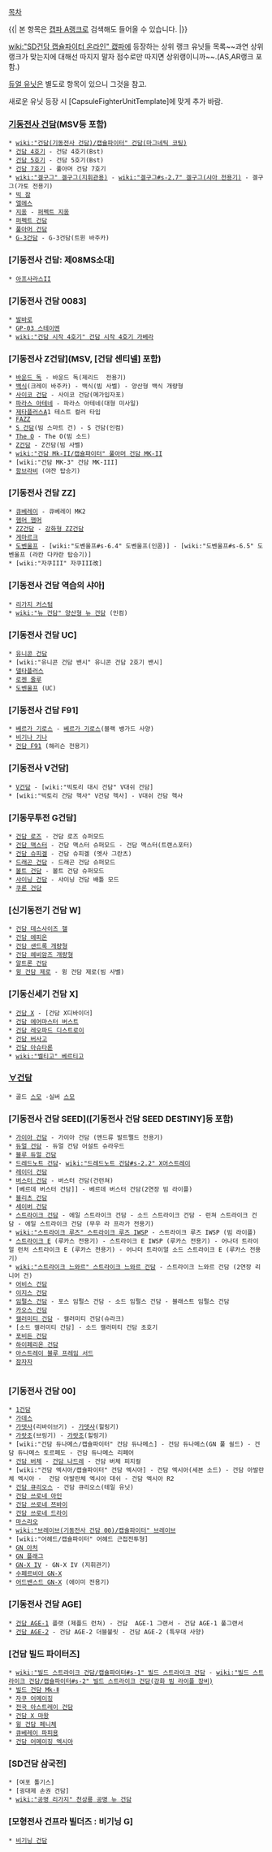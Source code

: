 [[목차]]

{{| 본 항목은 [[캡파 A랭크]]로 검색해도 들어올 수 있습니다. |}}

[[wiki:"SD건담 캡슐파이터 온라인" 캢파]]에 등장하는 상위 랭크 유닛들 목록~~과연 상위랭크가 맞는지에 대해선 따지지 말자 점수로만 따지면 상위랭이니까~~.(AS,AR랭크 포함.)

[[듀얼 유닛]]은 별도로 항목이 있으니 그것을 참고.

새로운 유닛 등장 시 [CapsuleFighterUnitTemplate]에 맞게 추가 바람.
=== [[기동전사 건담]](MSV등 포함) ===
 * [[wiki:"건담(기동전사 건담)/캡슐파이터" 건담(마그네틱 코팅)]]
 * [[건담 4호기]] - 건담 4호기(Bst)
 * [[건담 5호기]] - 건담 5호기(Bst)
 * [[건담 7호기]] - 풀아머 건담 7호기
 * [[wiki:"겔구그" 겔구그(지휘관용)]] - [[wiki:"겔구그#s-2.7" 겔구그(샤아 전용기)]] - 겔구그(가토 전용기)
 * [[빅 잠]]
 * [[엘메스]]
 * [[지옹]] - [[퍼펙트 지옹]]
 * [[퍼펙트 건담]]
 * [[풀아머 건담]]
 * [[G-3건담]] - G-3건담(트윈 바주카)

=== [기동전사 건담: 제08MS소대] ===
 * [[아프사라스II]]

=== [기동전사 건담 0083] ===
 * [[발바로]]
 * [[GP-03 스테이멘]]
 * [[wiki:"건담 시작 4호기" 건담 시작 4호기 가베라]]

=== [기동전사 Z건담](MSV, [건담 센티넬] 포함) === 
 * [[바운드 독]] - 바운드 독(제리드  전용기)
 * [[백식]](크레이 바주카) - 백식(빔 사벨) - 양산형 백식 개량형
 * [[사이코 건담]] - 사이코 건담(메가입자포)
 * [[파라스 아테네]] - 파라스 아테네(대형 미사일)
 * [[제타플러스]]A1 테스트 컬러 타입 
 * [[FAZZ]]
 * [[S 건담]](빔 스마트 건) - S 건담(인컴)
 * [[The O]] - The O(빔 소드)
 * [[Z건담]] - Z건담(빔 사벨)
 * [[wiki:"건담 Mk-II/캡슐파이터" 풀아머 건담 MK-II]]
 * [wiki:"건담 MK-3" 건담 MK-III]
 * [[함브라비]] (야잔 탑승기)

=== [기동전사 건담 ZZ] ===
 * [[큐베레이]] - 큐베레이 MK2
 * [[햄머 햄머]]
 * [[ZZ건담]] - [[강화형 ZZ건담]]
 * [[게마르크]]
 * [[도벤울프]] - [wiki:"도벤울프#s-6.4" 도벤울프(인콤)] - [wiki:"도벤울프#s-6.5" 도벤울프 (라칸 다카란 탑승기)]
 * [wiki:"자쿠III" 자쿠III改]

=== [기동전사 건담 역습의 샤아] ===
 * [[리가지 커스텀]]
 * [[wiki:"뉴 건담" 양산형 뉴 건담]] (인컴)

=== [기동전사 건담 UC] ===
 * [[유니콘 건담]] 
 * [wiki:"유니콘 건담 밴시" 유니콘 건담 2호기 밴시]
 * [[델타플러스]]
 * [[로젠 줄루]]
 * [[도벤울프]] (UC)

=== [기동전사 건담 F91] ===
 * [[베르가 기로스]] - [[베르가 기로스]](블랙 뱅가드 사양)
 * [[비기나 기나]]
 * [[건담 F91]] (해리슨 전용기)

=== [기동전사 V건담] === 
 * [[V건담]] - [wiki:"빅토리 대시 건담" V대쉬 건담]
 * [wiki:"빅토리 건담 헥사" V건담 헥사] - V대쉬 건담 헥사

=== [기동무투전 G건담] === 
 * [[건담 로즈]] - 건담 로즈 슈퍼모드
 * [[건담 맥스터]] - 건담 맥스터 슈퍼모드 - 건담 맥스터(트랜스포터)
 * [[건담 슈피겔]] - 건담 슈피겔 (멧사 그란츠)
 * [[드래곤 건담]] - 드래곤 건담 슈퍼모드
 * [[볼트 건담]] - 볼트 건담 슈퍼모드
 * [[샤이닝 건담]] - 샤이닝 건담 배틀 모드
 * [[쿠론 건담]]

=== [신기동전기 건담 W] ===
 * [[건담 데스사이즈 헬]]
 * [[건담 에피온]]
 * [[건담 샌드록 개]]량형
 * [[건담 헤비암즈 개]]량형
 * [[알트론 건담]]
 * [[윙 건담 제로]] - 윙 건담 제로(빔 사벨)

=== [기동신세기 건담 X] ===
 * [[건담 X]] - [건담 X디바이더]
 * [[건담 에어마스터 버스트]]
 * [[건담 레오파드 디스트로이]]
 * [[건담 버사고]]
 * [[건담 아슈타론]]
 * [[wiki:"벨티고" 베르티고]]

=== [[∀건담]] ===
 * 골드 [[스모]] -실버 [[스모]] 

=== [기동전사 건담 SEED]([기동전사 건담 SEED DESTINY]등 포함) ===
 * [[가이아 건담]] - 가이아 건담 (앤드류 발트펠드 전용기)
 * [[듀얼 건담]] - 듀얼 건담 어설트 슈라우드 
 * [[블루 듀얼 건담]]
 * [[드레드노트 건담]]- [[wiki:"드레드노트 건담#s-2.2" X어스트레이]] 
 * [[레이더 건담]]
 * [[버스터 건담]] - 버스터 건담(건런쳐) 
 * [베르데 버스터 건담]] - 베르데 버스터 건담(2연장 빔 라이플)
 * [[블리츠 건담]]
 * [[세이버 건담]]
 * [[스트라이크 건담]] - 에일 스트라이크 건담 - 소드 스트라이크 건담 - 런쳐 스트라이크 건담 - 에일 스트라이크 건담 (무우 라 프라가 전용기) 
 * [[wiki:"스트라이크 루즈" 스트라이크 루즈 IWSP]] - 스트라이크 루즈 IWSP (빔 라이플) 
 * [[스트라이크 E]] (루카스 전용기) - 스트라이크 E IWSP (루카스 전용기) - 어나더 트라이얼 런처 스트라이크 E (루카스 전용기) - 어나더 트라이얼 소드 스트라이크 E (루카스 전용기)
 * [[wiki:"스트라이크 느와르" 스트라이크 느와르 건담]] - 스트라이크 느와르 건담 (2연장 리니어 건)
 * [[어비스 건담]]
 * [[이지스 건담]]
 * [[임펄스 건담]] - 포스 임펄스 건담 - 소드 임펄스 건담 - 블래스트 임펄스 건담
 * [[카오스 건담]]
 * [[캘러미티 건담]] - 캘러미티 건담(슈라크) 
 * [소드 캘러미티 건담] - 소드 캘러미티 건담 초호기
 * [[포비든 건담]]
 * [[하이페리온 건담]]
 * [[아스트레이 블루 프레임 서드]]
 * [[잠자자]]
  
=== [기동전사 건담 00] ===
 * [[1건담]]
 * [[가데스]]
 * [[가뎃사]](리바이브기) - [[가뎃사]](힐링기)
 * [[가랏조]](브링기) - [[가랏조]](힐링기)
 * [wiki:"건담 듀나메스/캡슐파이터" 건담 듀나메스] - 건담 듀나메스(GN 풀 쉴드) - 건담 듀나메스 토르페도 - 건담 듀나메스 리페어
 * [[건담 버체]] - [[건담 나드레]] - 건담 버체 피지컬
 * [wiki:"건담 엑시아/캡슐파이터" 건담 엑시아] - 건담 엑시아(세븐 소드) - 건담 아발란체 엑시아 -  건담 아발란체 엑시아 대쉬 - 건담 엑시아 R2
 * [[건담 큐리오스]] - 건담 큐리오스(테일 유닛)
 * [[건담 쓰로네 아인]]
 * [[건담 쓰로네 쯔바이]]
 * [[건담 쓰로네 드라이]]
 * [[마스라오]]
 * [[wiki:"브레이브(기동전사 건담 00)/캡슐파이터" 브레이브]]
 * [wiki:"어헤드/캡슐파이터" 어헤드 근접전투형]
 * [[GN 아처]] 
 * [[GN 플래그]]
 * [[GN-X IV]] - GN-X IV (지휘관기)
 * [[수페르비아 GN-X]]
 * [[어드밴스드 GN-X]] (에이미 전용기)

=== [기동전사 건담 AGE] ===
 * [[건담 AGE-1]] 플랫 (제플드 런쳐) - 건담  AGE-1 그랜서 - 건담 AGE-1 풀그랜서
 * [[건담 AGE-2]] - 건담 AGE-2 더블불릿 - 건담 AGE-2 (특무대 사양)

=== [건담 빌드 파이터즈] ===
 * [[wiki:"빌드 스트라이크 건담/캡슐파이터#s-1" 빌드 스트라이크 건담]] - [[wiki:"빌드 스트라이크 건담/캡슐파이터#s-2" 빌드 스트라이크 건담(강화 빔 라이플 장비)]]
 * [[빌드 건담 Mk-Ⅱ]]
 * [[자쿠 어메이징]]
 * [[전국 아스트레이 건담]] 
 * [[건담 X 마왕]]
 * [[윙 건담 페니체]]
 * [[큐베레이 파피용]]
 * [[건담 어메이징 엑시아]]


=== [SD건담 삼국전] ===
 * [여포 톨기스]
 * [굉대제 손권 건담]
 * [[wiki:"공명 리가지" 천상룡 공명 뉴 건담]]

=== [모형전사 건프라 빌더즈 : 비기닝 G] ===
 * [[비기닝 건담]]
